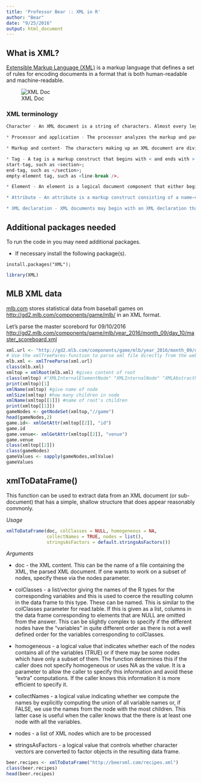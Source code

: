 ```yaml
---
title: 'Professor Bear :: XML in R'
author: "Bear"
date: "9/25/2016"
output: html_document
---
```


## What is XML?

[Extensible Markup Language (XML)](https://en.wikipedia.org/wiki/XML) is a markup language that defines a set of rules for encoding documents in a format that is both human-readable and machine-readable. 

![XML Doc](http://54.198.163.24/YouTube/MachineLearning/IMG/XML.png) 

### XML terminology

```r
Character - An XML document is a string of characters. Almost every legal Unicode character may appear in an XML document.

* Processor and application - The processor analyzes the markup and passes structured information to an application. The specification places requirements on what an XML processor must do and not do, but the application is outside its scope. The processor (as the specification calls it) is often referred to colloquially as an XML parser.  

* Markup and content- The characters making up an XML document are divided into markup and content, which may be distinguished by the application of simple syntactic rules. Generally, strings that constitute markup either begin with the character < and end with a >, or they begin with the character & and end with a ;. Strings of characters that are not markup are content. However, in a CDATA section, the delimiters <![CDATA[ and ]]> are classified as markup, while the text between them is classified as content. In addition, whitespace before and after the outermost element is classified as markup.  

* Tag - A tag is a markup construct that begins with < and ends with >. Tags come in three flavors:
start-tag, such as <section>;
end-tag, such as </section>;
empty-element tag, such as <line-break />.  

* Element - An element is a logical document component that either begins with a start-tag and ends with a matching end-tag or consists only of an empty-element tag. The characters between the start-tag and end-tag, if any, are the element's content, and may contain markup, including other elements, which are called child elements. An example is <greeting>Hello, world!</greeting>. Another is <line-break />.  

* Attribute - An attribute is a markup construct consisting of a name–value pair that exists within a start-tag or empty-element tag. An example is <img src="bear.jpg" alt="bear" />, where the name of the attributes are "src" and "alt" and their values are "bear.jpg" and "bear" respectively. Another example is <step number="3">Connect A to B.</step>, where the name of the attribute is "number" and its value is "3". An XML attribute can only have a single value and each attribute can appear at most once on each element. In the common situation where a list of multiple values is desired, this must be done by encoding the list into a well-formed XML attribute[note 1] with some format beyond what XML defines itself. Usually this is either a comma or semi-colon delimited list or, if the individual values are known not to contain spaces,[note 2] a space-delimited list can be used. <div class="inner greeting-box">Welcome!</div>, where the attribute "class" has both the value "inner greeting-box" and also indicates the two CSS class names "inner" and "greeting-box".   

* XML declaration - XML documents may begin with an XML declaration that describes some information about themselves. An example is <?xml version="1.0" encoding="UTF-8"?>.
```

## Additional packages needed
 
To run the code in you may need additional packages.

* If necessary install the following package(s).  

`install.packages("XML"); `  
   

```r
library(XML)
```


## MLB XML data

[mlb.com](mlb.com) stores statistical data from baseball games on [http://gd2.mlb.com/components/game/mlb/](http://gd2.mlb.com/components/game/mlb/) in an XML format.

Let's parse the master scorebord for 09/10/2016 
[http://gd2.mlb.com/components/game/mlb/year_2016/month_09/day_10/master_scoreboard.xml](http://gd2.mlb.com/components/game/mlb/year_2016/month_09/day_10/master_scoreboard.xml)

```r
xml.url <- "http://gd2.mlb.com/components/game/mlb/year_2016/month_09/day_10/master_scoreboard.xml"
# Use the xmlTreePares-function to parse xml file directly from the web
mlb.xml <- xmlTreeParse(xml.url)
class(mlb.xml)
xmltop = xmlRoot(mlb.xml) #gives content of root
class(xmltop) #"XMLInternalElementNode" "XMLInternalNode" "XMLAbstractNode"
print(xmltop)[1]
xmlName(xmltop) #give name of node
xmlSize(xmltop) #how many children in node
xmlName(xmltop[[1]]) #name of root's children
print(xmltop[[1]])
gameNodes <- getNodeSet(xmltop,"//game")
head(gameNodes,2)
game.id<- xmlGetAttr(xmltop[[2]], "id")
game.id
game.venue<- xmlGetAttr(xmltop[[2]], "venue")
game.venue
class(xmltop[[2]])
class(gameNodes)
gameValues <- sapply(gameNodes,xmlValue)
gameValues
```

## xmlToDataFrame() 

This function can be used to extract data from an XML document (or sub-document) that has a simple, shallow structure that does appear reasonably commonly. 

*Usage* 

```r
xmlToDataFrame(doc, colClasses = NULL, homogeneous = NA,
               collectNames = TRUE, nodes = list(),
               stringsAsFactors = default.stringsAsFactors())
```

*Arguments*

* doc	- the XML content. This can be the name of a file containing the XML, the parsed XML document. If one wants to work on a subset of nodes, specify these via the nodes parameter.

* colClasses - a list/vector giving the names of the R types for the corresponding variables and this is used to coerce the resulting column in the data frame to this type. These can be named. This is similar to the colClasses parameter for read.table. If this is given as a list, columns in the data frame corresponding to elements that are NULL are omitted from the answer. This can be slightly complex to specify if the different nodes have the "variables" in quite different order as there is not a well defined order for the variables corresponding to colClasses.

* homogeneous	- a logical value that indicates whether each of the nodes contains all of the variables (TRUE) or if there may be some nodes which have only a subset of them. The function determines this if the caller does not specify homogeneous or uses NA as the value. It is a parameter to allow the caller to specify this information and avoid these "extra" computations. If the caller knows this information it is more efficient to specify it.

* collectNames - a logical value indicating whether we compute the names by explicitly computing the union of all variable names or, if FALSE, we use the names from the node with the most children. This latter case is useful when the caller knows that the there is at least one node with all the variables.

* nodes	- a list of XML nodes which are to be processed

* stringsAsFactors - a logical value that controls whether character vectors are converted to factor objects in the resulting data frame.


```r

beer.recipes <- xmlToDataFrame("http://beerxml.com/recipes.xml")
class(beer.recipes)
head(beer.recipes)
```


```




```
